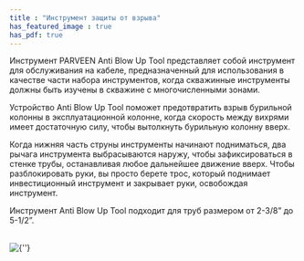 ```yaml
---
title : "Инструмент защиты от взрыва"
has_featured_image : true
has_pdf: true
---
```


Инструмент PARVEEN Anti Blow Up Tool представляет собой инструмент для обслуживания на кабеле, предназначенный для использования в качестве части набора инструментов, когда скважинные инструменты должны быть изучены в скважине с многочисленными зонами.

Устройство Anti Blow Up Tool поможет предотвратить взрыв бурильной колонны в эксплуатационной колонне, когда скорость между вихрями имеет достаточную силу, чтобы вытолкнуть бурильную колонну вверх.

Когда нижняя часть струны инструменты начинают подниматься, два рычага инструмента выбрасываются наружу, чтобы зафиксироваться в стенке трубы, останавливая любое дальнейшее движение вверх. Чтобы разблокировать руки, вы просто берете трос, который поднимает инвестиционный инструмент и закрывает руки, освобождая инструмент.

Инструмент Anti Blow Up Tool подходит для труб размером от 2-3/8” до 5-1/2”.

<br />
<Image src={image} alt={''} />